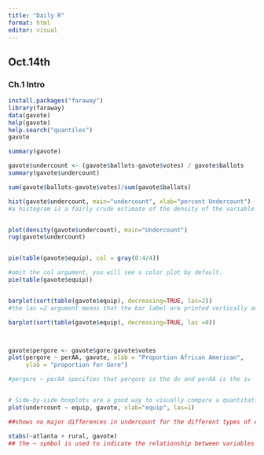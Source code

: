 ---
title: "Daily R"
format: html
editor: visual
---

## Oct.14th

### Ch.1 Intro

```{r}
install.packages("faraway")
library(faraway)
data(gavote)
help(gavote)
help.search("quantiles")
gavote

summary(gavote)

gavote$undercount <- (gavote$ballots-gavote$votes) / gavote$ballots
summary(gavote$undercount)

sum(gavote$ballots-gavote$votes)/sum(gavote$ballots)

hist(gavote$undercount, main="undercount", xlab="percent Undercount")
#a histogram is a fairly crude estimate of the density of the variable that is sensitive to the choice of bins.


plot(density(gavote$undercount), main="Undercount")
rug(gavote$undercount)


pie(table(gavote$equip), col = gray(0:4/4))

#omit the col argument, you will see a color plot by default.
pie(table(gavote$equip))


barplot(sort(table(gavote$equip), decreasing=TRUE, las=2))
#the las =2 argument means that the bar label are printed vertically as opposed to horizontally.

barplot(sort(table(gavote$equip), decreasing=TRUE, las =0))



gavote$pergore <- gavote$gore/gavote$votes
plot(pergore ~ perAA, gavote, xlab = "Proportion African American",
     ylab = "proportion for Gore")

#pergore ~ perAA specifies that pergore is the dv and perAA is the iv


# Side-by-side boxplots are a good way to visually compare a quantitative variable across different levels of a qualitative variable.
plot(undercount ~ equip, gavote, xlab="equip", las=1)

##shows no major differences in undercount for the different types of equipment.

xtabs(~atlanta + rural, gavote)
## the ~ symbol is used to indicate the relationship between variables
```
